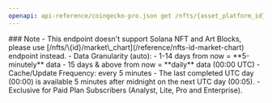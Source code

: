 ```yaml
---
openapi: api-reference/coingecko-pro.json get /nfts/{asset_platform_id}/contract/{contract_address}/market_chart
---
```


<Note>
### Note
- This endpoint doesn't support Solana NFT and Art Blocks, please use [/nfts/\{id}/market\_chart](/reference/nfts-id-market-chart) endpoint instead.
- Data Granularity (auto):
  - 1-14 days from now = **5-minutely** data
  - 15 days & above from now = **daily** data (00:00 UTC)
- Cache/Update Frequency: every 5 minutes
- The last completed UTC day (00:00) is available 5 minutes after midnight on the next UTC day (00:05).
- Exclusive for Paid Plan Subscribers (Analyst, Lite, Pro and Enterprise).
</Note>